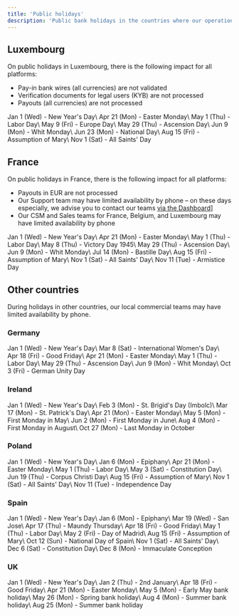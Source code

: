 ```yaml
---
title: 'Public holidays'
description: 'Public bank holidays in the countries where our operational teams are based may affect your service (regardless of where your platform is based).'
---
```


## Luxembourg

On public holidays in Luxembourg, there is the following impact for all platforms:

- Pay-in bank wires (all currencies) are not validated
- Verification documents for legal users (KYB) are not processed
- Payouts (all currencies) are not processed

<Accordion title="2025">
Jan 1 (Wed) - New Year's Day\
Apr 21 (Mon) - Easter Monday\
May 1 (Thu) - Labor Day\
May 9 (Fri) - Europe Day\
May 29 (Thu) - Ascension Day\
Jun 9 (Mon) - Whit Monday\
Jun 23 (Mon) - National Day\
Aug 15 (Fri) - Assumption of Mary\
Nov 1 (Sat) - All Saints' Day
</Accordion>

## France

On public holidays in France, there is the following impact for all platforms:

- Payouts in EUR are not processed
- Our Support team may have limited availability by phone – on these days especially, we advise you to contact our teams <a href="https://hub.mangopay.com/" target="_blank">via the Dashboard</a>]
- Our CSM and Sales teams for France, Belgium, and Luxembourg may have limited availability by phone

<Accordion title="2025">
Jan 1 (Wed) - New Year's Day\
Apr 21 (Mon) - Easter Monday\
May 1 (Thu) - Labor Day\
May 8 (Thu) - Victory Day 1945\
May 29 (Thu) - Ascension Day\
Jun 9 (Mon) - Whit Monday\
Jul 14 (Mon) - Bastille Day\
Aug 15 (Fri) - Assumption of Mary\
Nov 1 (Sat) - All Saints' Day\
Nov 11 (Tue) - Armistice Day
</Accordion>

## Other countries

During holidays in other countries, our local commercial teams may have limited availability by phone.

### Germany

<Accordion title="2025">
Jan 1 (Wed) - New Year's Day\
Mar 8 (Sat) - International Women's Day\
Apr 18 (Fri) - Good Friday\
Apr 21 (Mon) - Easter Monday\
May 1 (Thu) - Labor Day\
May 29 (Thu) - Ascension Day\
Jun 9 (Mon) - Whit Monday\
Oct 3 (Fri) - German Unity Day
</Accordion>

### Ireland

<Accordion title="2025">
Jan 1 (Wed) - New Year's Day\
Feb 3 (Mon) - St. Brigid's Day (Imbolc)\
Mar 17 (Mon) - St. Patrick's Day\
Apr 21 (Mon) - Easter Monday\
May 5 (Mon) - First Monday in May\
Jun 2 (Mon) - First Monday in June\
Aug 4 (Mon) - First Monday in August\
Oct 27 (Mon) - Last Monday in October
</Accordion>

### Poland

<Accordion title="2025">
Jan 1 (Wed) - New Year's Day\
Jan 6 (Mon) - Epiphany\
Apr 21 (Mon) - Easter Monday\
May 1 (Thu) - Labor Day\
May 3 (Sat) - Constitution Day\
Jun 19 (Thu) - Corpus Christi Day\
Aug 15 (Fri) - Assumption of Mary\
Nov 1 (Sat) - All Saints' Day\
Nov 11 (Tue) - Independence Day
</Accordion>

### Spain

<Accordion title="2025">
Jan 1 (Wed) - New Year's Day\
Jan 6 (Mon) - Epiphany\
Mar 19 (Wed) - San Jose\
Apr 17 (Thu) - Maundy Thursday\
Apr 18 (Fri) - Good Friday\
May 1 (Thu) - Labor Day\
May 2 (Fri) - Day of Madrid\
Aug 15 (Fri) - Assumption of Mary\
Oct 12 (Sun) - National Day of Spain\
Nov 1 (Sat) - All Saints' Day\
Dec 6 (Sat) - Constitution Day\
Dec 8 (Mon) - Immaculate Conception
</Accordion>

### UK

<Accordion title="2025">
Jan 1 (Wed) - New Year's Day\
Jan 2 (Thu) - 2nd January\
Apr 18 (Fri) - Good Friday\
Apr 21 (Mon) - Easter Monday\
May 5 (Mon) - Early May bank holiday\
May 26 (Mon) - Spring bank holiday\
Aug 4 (Mon) - Summer bank holiday\
Aug 25 (Mon) - Summer bank holiday
</Accordion>
